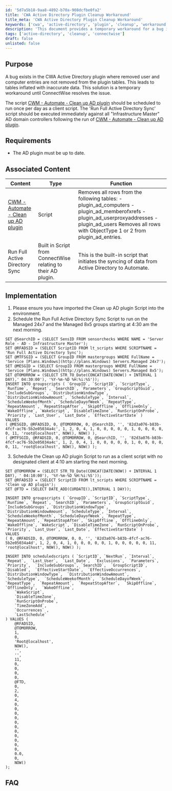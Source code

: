 ```yaml
---
id: '5d7a5b18-9aa8-4892-b70a-908dcfbe0fa2'
title: 'CWA Active Directory Plugin Cleanup Workaround'
title_meta: 'CWA Active Directory Plugin Cleanup Workaround'
keywords: ['cwa', 'active-directory', 'plugin', 'cleanup', 'workaround']
description: 'This document provides a temporary workaround for a bug in the CWA Active Directory plugin, which fails to remove deleted user and computer entries from its tables. It outlines the necessary steps to schedule scripts to maintain accurate data in the plugin until the issue is resolved by ConnectWise.'
tags: ['active-directory', 'cleanup', 'connectwise']
draft: false
unlisted: false
---
```

## Purpose

A bug exists in the CWA Active Directory plugin where removed user and computer entries are not removed from the plugin tables. This leads to tables inflated with inaccurate data. This solution is a temporary workaround until ConnectWise resolves the issue.

The script [CWM - Automate - Clean up AD plugin](https://proval.itglue.com/DOC-5078775-11035730) should be scheduled to run once per day as a client script. The 'Run Full Active Directory Sync' script should be executed immediately against all "Infrastructure Master" AD domain controllers following the run of [CWM - Automate - Clean up AD plugin](https://proval.itglue.com/DOC-5078775-11035730).

## Requirements

- The AD plugin must be up to date.

## Associated Content

| Content                                                                 | Type   | Function                                                                                                            |
|-------------------------------------------------------------------------|--------|---------------------------------------------------------------------------------------------------------------------|
| [CWM - Automate - Clean up AD plugin](https://proval.itglue.com/DOC-5078775-11035730) | Script | Removes all rows from the following tables:  - plugin_ad_computers  - plugin_ad_memberofxrefs  - plugin_ad_userproxyaddresses  - plugin_ad_users  Removes all rows with ObjectType 1 or 2 from plugin_ad_entries. |
| Run Full Active Directory Sync                                           | Built in Script from ConnectWise relating to their AD plugin. | This is the built-in script that initiates the syncing of data from Active Directory to Automate.                 |

## Implementation

1. Please ensure you have imported the Clean up AD plugin Script into the environment.
2. Schedule the Run Full Active Directory Sync Script to run on the Managed 24x7 and the Managed 8x5 groups starting at 4:30 am the next morning.

```
SET @SearchID = (SELECT SensID FROM sensorchecks WHERE NAME = 'Server Role - AD - Infrastructure Master');
SET @RFADSID = (SELECT ScriptID FROM lt_scripts WHERE SCRIPTNAME = 'Run Full Active Directory Sync');
SET @MTFSGID = (SELECT GroupID FROM mastergroups WHERE FullName = 'Service [Plans.Windows](http://plans.Windows) Servers.Managed 24x7');
SET @MESGID = (SELECT GroupID FROM mastergroups WHERE FullName = 'Service [Plans.Windows](http://plans.Windows) Servers.Managed 8x5');
SET @TOMORROW = (SELECT STR_TO_Date(CONCAT(DATE(NOW() + INTERVAL 1 DAY),' 04:30:00'), '%Y-%m-%D %H:%i:%S')); 
INSERT INTO groupscripts ( `GroupID`, `ScriptID`, `ScriptType`, `RunTime`, `Repeat`, `SearchID`, `Parameters`, `GroupScriptGuid`, `IncludeSubGroups`, `DistributionWindowType`, `DistributionWindowAmount`, `ScheduleType`, `Interval`, `ScheduleWeekofMonth`, `ScheduleDayofWeek`, `RepeatType`, `RepeatAmount`, `RepeatStopAfter`, `SkipOffline`, `OfflineOnly`, `WakeOffline`, `WakeScript`, `DisableTimeZone`, `RunScriptOnProbe`, `Priority`, `Last_User`, `Last_Date`, `EffectiveStartDate` )
VALUES 
( @MESGID, @RFADSID, 0, @TOMORROW, 0, @SearchID, '', '82d3a076-b83b-4fcf-ac76-5b2e05034a4c', 1, 2, 0, 4, 1, 0, 0, 0, 0, 0, 1, 0, 0, 0, 0, 0, 11, 'root@localhost', NOW(), NOW() ),
( @MTFSGID, @RFADSID, 0, @TOMORROW, 0, @SearchID, '', '82d3a076-b83b-4fcf-ac76-5b2e05034a4c', 1, 2, 0, 4, 1, 0, 0, 0, 0, 0, 1, 0, 0, 0, 0, 0, 11, 'root@localhost', NOW(), NOW() );
```

3. Schedule the Clean up AD plugin Script to run as a client script with no designated client at 4:10 am starting the next morning.

```
SET @TOMORROW = (SELECT STR_TO_Date(CONCAT(DATE(NOW() + INTERVAL 1 DAY), ' 04:10:00'), '%Y-%m-%D %H:%i:%S'));
SET @RFADSID = (SELECT ScriptID FROM lt_scripts WHERE SCRIPTNAME = 'Clean up AD plugin');
SET @FTD = (SELECT DATE_ADD(CURDATE(),INTERVAL 1 DAY));

INSERT INTO groupscripts ( `GroupID`, `ScriptID`, `ScriptType`, `RunTime`, `Repeat`, `SearchID`, `Parameters`, `GroupScriptGuid`, `IncludeSubGroups`, `DistributionWindowType`, `DistributionWindowAmount`, `ScheduleType`, `Interval`, `ScheduleWeekofMonth`, `ScheduleDayofWeek`, `RepeatType`, `RepeatAmount`, `RepeatStopAfter`, `SkipOffline`, `OfflineOnly`, `WakeOffline`, `WakeScript`, `DisableTimeZone`, `RunScriptOnProbe`, `Priority`, `Last_User`, `Last_Date`, `EffectiveStartDate` )
VALUES 
( 0, @RFADSID, 0, @TOMORROW, 0, 0, '', '82d3a076-b83b-4fcf-ac76-5b2e05034a4d', 1, 2, 0, 4, 1, 0, 0, 0, 0, 0, 1, 0, 0, 0, 0, 0, 11, 'root@localhost', NOW(), NOW() );

INSERT INTO scheduledscripts ( `ScriptID`, `NextRun`, `Interval`,  `Repeat`,  `Last_User`,  `Last_Date`,  `Exclusions`,  `Parameters`,  `Priority`,  `IncludeSubGroups`, `SearchID`,  `GroupScriptID`,  `Disabled`,  `EffectiveStartDate`,  `EffectiveOccurrences`,  `DistributionWindowType`,  `DistributionWindowAmount`,  `ScheduleType`,  `ScheduleWeekofMonth`,  `ScheduleDayofWeek`,  `RepeatType`,  `RepeatAmount`,  `RepeatStopAfter`,  `SkipOffline`,  `OfflineOnly`,  `WakeOffline`,
    `WakeScript`,
    `DisableTimeZone`,
    `RunScriptOnProbe`,
    `TimeZoneAdd`,
    `Occurrences` ,
    `LastSchedule`
) VALUES (
    @RFADSID,
    @TOMORROW,
    1,
    0,
    'Root@localhost',
    NOW(),
    '',
    '',
    11,
    0,
    0,
    0,
    0,
    @FTD,
    0,
    2,
    0,
    4,
    0,
    0,
    0,
    0,
    0,
    0,
    0,
    0,
    0,
    0,
    0,
    0.0,
    0,
    NOW()
);
```

## FAQ













